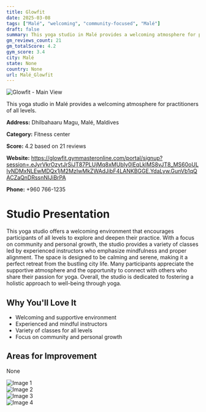 ```yaml
---
title: Glowfit
date: 2025-03-08
tags: ["Malé", "welcoming", "community-focused", "Malé"]  
draft: false
summary: This yoga studio in Malé provides a welcoming atmosphere for practitioners of all levels.
gm_reviews_count: 21
gm_totalScore: 4.2
gym_score: 3.4
city: Malé
state: None
country: None
url: Malé_Glowfit
---
```


<div className="aspect-[16/9] relative my-8">
  <img 
    src="https://lh5.googleusercontent.com/p/AF1QipMUdXsmpCRGuMPeVtEml1cPgRA97mAFeYm5oZCi=w1920-h1080-k-no"
    alt="Glowfit - Main View"
    className="object-cover absolute inset-0 w-full h-full rounded-lg"
  />
</div>

This yoga studio in Malé provides a welcoming atmosphere for practitioners of all levels.

**Address:** Dhilbahaaru Magu, Malé, Maldives

**Category:** Fitness center

**Score:** 4.2 based on 21 reviews

**Website:** https://glowfit.gymmasteronline.com/portal/signup?session=.eJyrVkrOzytJrSiJT87PLUjMq8xMUbIy0lEqLklMS8vJT8_MS60oULIyNDMxNLEwMDQx1jM2MzIwMkZWAdJibF4LANKBGGE.YdaLyw.GunVb1qQACZaQnDRssnNIJiBrPA

**Phone:** +960 766-1235

# Studio Presentation

This yoga studio offers a welcoming environment that encourages participants of all levels to explore and deepen their practice. With a focus on community and personal growth, the studio provides a variety of classes led by experienced instructors who emphasize mindfulness and proper alignment. The space is designed to be calming and serene, making it a perfect retreat from the bustling city life. Many participants appreciate the supportive atmosphere and the opportunity to connect with others who share their passion for yoga. Overall, the studio is dedicated to fostering a holistic approach to well-being through yoga.

## Why You'll Love It

- Welcoming and supportive environment
- Experienced and mindful instructors
- Variety of classes for all levels
- Focus on community and personal growth

## Areas for Improvement

None

<div className="grid grid-cols-1 xl:grid-cols-2 gap-4 my-8">
<div className="aspect-[4/3] relative"><img src="https://lh5.googleusercontent.com/p/AF1QipPpP37FUAaNxH5OQaM7-rVX9MrnJCO9m-XyRpPn=w1920-h1080-k-no" alt="Image 1" className="object-cover absolute inset-0 w-full h-full rounded-lg" /></div>
<div className="aspect-[4/3] relative"><img src="https://lh5.googleusercontent.com/p/AF1QipPYjlQ8BvmxMtgYBOUS_8DlKREAVBoW4VyCqJTK=w1920-h1080-k-no" alt="Image 2" className="object-cover absolute inset-0 w-full h-full rounded-lg" /></div>
<div className="aspect-[4/3] relative"><img src="https://lh5.googleusercontent.com/p/AF1QipPKzrf4BAjb591QCvFY0-h7ziHOirkQBnA3dGBm=w1920-h1080-k-no" alt="Image 3" className="object-cover absolute inset-0 w-full h-full rounded-lg" /></div>
<div className="aspect-[4/3] relative"><img src="https://lh5.googleusercontent.com/p/AF1QipMjOopBc_E4n_2PwjF5r652Bvdp0LSwMQoof86W=w1920-h1080-k-no" alt="Image 4" className="object-cover absolute inset-0 w-full h-full rounded-lg" /></div>
</div>